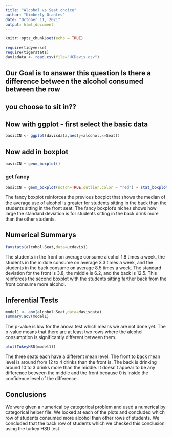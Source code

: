 ```yaml
---
title: "Alcohol vs Seat choice"
author: "Kimberly Orantes"
date: "October 11, 2021"
output: html_document
---
```


```r
knitr::opts_chunk$set(echo = TRUE)
```

```r
require(tidyverse)
require(tigerstats)
davisdata <- read.csv(file="UCDavis.csv")
```
## Our Goal is to answer this question Is there a difference between the alcohol consumed between the row
## you choose to sit in??

## Now with ggplot - first select the basic data

```r
basicCN <- ggplot(davisdata,aes(y=alcohol,x=Seat))
```
## Now add in boxplot

```r
basicCN + geom_boxplot()
```
  
  
### get fancy  

```r
basicCN + geom_boxplot(notch=TRUE,outlier.color = "red") + stat_boxplot(geom ='errorbar') + labs(title="Fancy notch boxplot \n with 2 lines")
```

The fancy boxplot reinforces the previous bocplot that shows the median of the average use of alcohol is greater for students sitting in the back than the students sitting in the front seat. The fancy boxplot's niches shows how large the standard deviation is for students sitting in the back drink more than the other students.  

## Numerical Summarys

```r
favstats(alcohol~Seat,data=ucdavis1)
```

The students in the front on average consume alcohol 1.8 times a week, the students in the middle consume on average 3.3 times a week, and the students in the back consume on average 8.5 times a week. The standard deviation for the front is 3.8, the middle is 6.2, and the back is 12.5. This reinforces the second boxplot with the students sitting farther back from the front consume more alcohol.  

## Inferential Tests

```r
model1 <- aov(alcohol~Seat,data=davisdata)
summary.aov(model1)
```

The p-value is low for the anova test which means we are not done yet. The p-value means that there are at least two rows where the alcohol consumption is significantly different between them.  

```r
plot(TukeyHSD(model1))
```

The three seats each have a different mean level. The front to back mean level is around from 12 to 4 drinks than the front is. The back is drinking around 10 to 3 drinks more than the middle. It doesn't appear to be any difference between the middle and the front because 0 is inside the confidence level of the difference.   

## Conclusions

We were given a numerical by categorical problem and used a numerical by categorical helper file. We looked at each of the plots and concluded which row of students consumed more alcohol than other rows of students. We concluded that the back row of students which we checked this conclusion using the turkey HSD test.  

